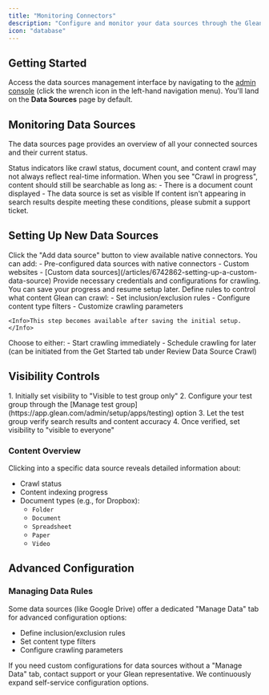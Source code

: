 ```yaml
---
title: "Monitoring Connectors"
description: "Configure and monitor your data sources through the Glean admin console"
icon: "database"
---
```


## Getting Started

Access the data sources management interface by navigating to the [admin console](https://app.glean.com/admin) (click the wrench icon in the left-hand navigation menu). You'll land on the **Data Sources** page by default.

## Monitoring Data Sources

The data sources page provides an overview of all your connected sources and their current status. 

<Info>
Status indicators like crawl status, document count, and content crawl may not always reflect real-time information. When you see "Crawl in progress", content should still be searchable as long as:
- There is a document count displayed
- The data source is set as visible
</Info>

<Warning>
If content isn't appearing in search results despite meeting these conditions, please submit a support ticket.
</Warning>

## Setting Up New Data Sources

<Steps>
  <Step title="Add Data Source">
    Click the "Add data source" button to view available native connectors. You can add:
    - Pre-configured data sources with native connectors
    - Custom websites
    - [Custom data sources](/articles/6742862-setting-up-a-custom-data-source)
  </Step>

  <Step title="Configure Settings">
    Provide necessary credentials and configurations for crawling. You can save your progress and resume setup later.
  </Step>

  <Step title="Manage Data">
    Define rules to control what content Glean can crawl:
    - Set inclusion/exclusion rules
    - Configure content type filters
    - Customize crawling parameters
    
    <Info>This step becomes available after saving the initial setup.</Info>
  </Step>

  <Step title="Start Crawling">
    Choose to either:
    - Start crawling immediately
    - Schedule crawling for later (can be initiated from the Get Started tab under Review Data Source Crawl)
  </Step>
</Steps>

## Visibility Controls

<Card title="Best Practices for New Data Sources">
1. Initially set visibility to "Visible to test group only"
2. Configure your test group through the [Manage test group](https://app.glean.com/admin/setup/apps/testing) option
3. Let the test group verify search results and content accuracy
4. Once verified, set visibility to "visible to everyone"
</Card>

### Content Overview

Clicking into a specific data source reveals detailed information about:
- Crawl status
- Content indexing progress
- Document types (e.g., for Dropbox):
  - `Folder`
  - `Document`
  - `Spreadsheet`
  - `Paper`
  - `Video`

## Advanced Configuration

### Managing Data Rules

Some data sources (like Google Drive) offer a dedicated "Manage Data" tab for advanced configuration options:
- Define inclusion/exclusion rules
- Set content type filters
- Configure crawling parameters

<Info>
If you need custom configurations for data sources without a "Manage Data" tab, contact support or your Glean representative. We continuously expand self-service configuration options.
</Info>